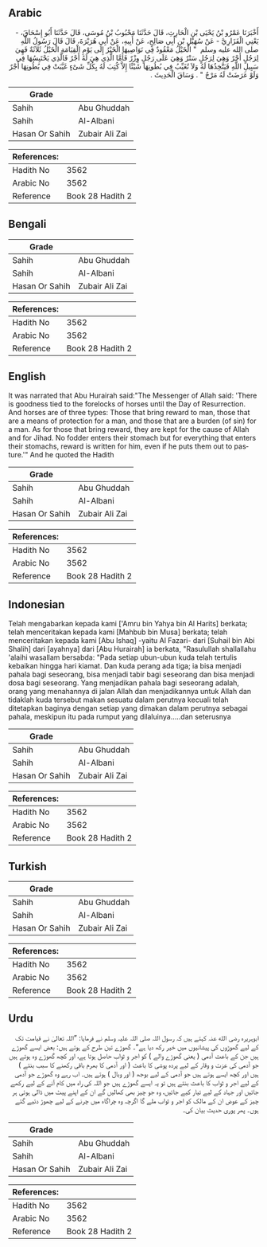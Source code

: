 ## Arabic


<div dir="rtl" lang="ar" style={{fontSize:'larger',backgroundColor:'#f8f9fa',padding:20}}>
أَخْبَرَنَا عَمْرُو بْنُ يَحْيَى بْنِ الْحَارِثِ، قَالَ حَدَّثَنَا مَحْبُوبُ بْنُ مُوسَى، قَالَ حَدَّثَنَا أَبُو إِسْحَاقَ، - يَعْنِي الْفَزَارِيَّ - عَنْ سُهَيْلِ بْنِ أَبِي صَالِحٍ، عَنْ أَبِيهِ، عَنْ أَبِي هُرَيْرَةَ، قَالَ قَالَ رَسُولُ اللَّهِ صلى الله عليه وسلم ‏ "‏ الْخَيْلُ مَعْقُودٌ فِي نَوَاصِيهَا الْخَيْرُ إِلَى يَوْمِ الْقِيَامَةِ الْخَيْلُ ثَلاَثَةٌ فَهِيَ لِرَجُلٍ أَجْرٌ وَهِيَ لِرَجُلٍ سَتْرٌ وَهِيَ عَلَى رَجُلٍ وِزْرٌ فَأَمَّا الَّذِي هِيَ لَهُ أَجْرٌ فَالَّذِي يَحْتَبِسُهَا فِي سَبِيلِ اللَّهِ فَيَتَّخِذُهَا لَهُ وَلاَ تُغَيِّبُ فِي بُطُونِهَا شَيْئًا إِلاَّ كُتِبَ لَهُ بِكُلِّ شَىْءٍ غَيَّبَتْ فِي بُطُونِهَا أَجْرٌ وَلَوْ عَرَضَتْ لَهُ مَرْجٌ ‏"‏ ‏.‏ وَسَاقَ الْحَدِيثَ ‏.‏
</div>
<div style={{backgroundColor:'#f8f9fa',padding:20, marginBottom: 10}}><table> <thead> <tr> <th>Grade</th> <th></th> </tr> </thead> <tbody> <tr><td>Sahih</td><td>Abu Ghuddah</td></tr><tr><td>Sahih</td><td>Al-Albani</td></tr><tr><td>Hasan Or Sahih</td><td>Zubair Ali Zai</td></tr></tbody></table><table> <thead> <tr> <th>References:</th> <th></th> </tr> </thead> <tbody><tr><td>Hadith No</td><td>3562</td></tr><tr><td>Arabic No</td><td>3562</td></tr><tr><td>Reference</td><td>Book 28 Hadith 2</td></tr></tbody></table></div>

## Bengali


<div dir="ltr" lang="bn" style={{fontSize:'larger',backgroundColor:'#f8f9fa',padding:20}}>

</div>
<div style={{backgroundColor:'#f8f9fa',padding:20, marginBottom: 10}}><table> <thead> <tr> <th>Grade</th> <th></th> </tr> </thead> <tbody> <tr><td>Sahih</td><td>Abu Ghuddah</td></tr><tr><td>Sahih</td><td>Al-Albani</td></tr><tr><td>Hasan Or Sahih</td><td>Zubair Ali Zai</td></tr></tbody></table><table> <thead> <tr> <th>References:</th> <th></th> </tr> </thead> <tbody><tr><td>Hadith No</td><td>3562</td></tr><tr><td>Arabic No</td><td>3562</td></tr><tr><td>Reference</td><td>Book 28 Hadith 2</td></tr></tbody></table></div>

## English


<div dir="ltr" lang="en" style={{fontSize:'larger',backgroundColor:'#f8f9fa',padding:20}}>
It was narrated that Abu Hurairah said:"The Messenger of Allah said: 'There is goodness tied to the forelocks of horses until the Day of Resurrection. And horses are of three types: Those that bring reward to man, those that are a means of protection for a man, and those that are a burden (of sin) for a man. As for those that bring reward, they are kept for the cause of Allah and for Jihad. No fodder enters their stomach but for everything that enters their stomachs, reward is written for him, even if he puts them out to pasture.'" And he quoted the Hadith
</div>
<div style={{backgroundColor:'#f8f9fa',padding:20, marginBottom: 10}}><table> <thead> <tr> <th>Grade</th> <th></th> </tr> </thead> <tbody> <tr><td>Sahih</td><td>Abu Ghuddah</td></tr><tr><td>Sahih</td><td>Al-Albani</td></tr><tr><td>Hasan Or Sahih</td><td>Zubair Ali Zai</td></tr></tbody></table><table> <thead> <tr> <th>References:</th> <th></th> </tr> </thead> <tbody><tr><td>Hadith No</td><td>3562</td></tr><tr><td>Arabic No</td><td>3562</td></tr><tr><td>Reference</td><td>Book 28 Hadith 2</td></tr></tbody></table></div>

## Indonesian


<div dir="ltr" lang="id" style={{fontSize:'larger',backgroundColor:'#f8f9fa',padding:20}}>
Telah mengabarkan kepada kami ['Amru bin Yahya bin Al Harits] berkata; telah menceritakan kepada kami [Mahbub bin Musa] berkata; telah menceritakan kepada kami [Abu Ishaq] -yaitu Al Fazari- dari [Suhail bin Abi Shalih] dari [ayahnya] dari [Abu Hurairah] ia berkata, "Rasulullah shallallahu 'alaihi wasallam bersabda: "Pada setiap ubun-ubun kuda telah tertulis kebaikan hingga hari kiamat. Dan kuda perang ada tiga; ia bisa menjadi pahala bagi seseorang, bisa menjadi tabir bagi seseorang dan bisa menjadi dosa bagi seseorang. Yang menjadikan pahala bagi seseorang adalah, orang yang menahannya di jalan Allah dan menjadikannya untuk Allah dan tidaklah kuda tersebut makan sesuatu dalam perutnya kecuali telah ditetapkan baginya dengan setiap yang dimakan dalam perutnya sebagai pahala, meskipun itu pada rumput yang dilaluinya…..dan seterusnya
</div>
<div style={{backgroundColor:'#f8f9fa',padding:20, marginBottom: 10}}><table> <thead> <tr> <th>Grade</th> <th></th> </tr> </thead> <tbody> <tr><td>Sahih</td><td>Abu Ghuddah</td></tr><tr><td>Sahih</td><td>Al-Albani</td></tr><tr><td>Hasan Or Sahih</td><td>Zubair Ali Zai</td></tr></tbody></table><table> <thead> <tr> <th>References:</th> <th></th> </tr> </thead> <tbody><tr><td>Hadith No</td><td>3562</td></tr><tr><td>Arabic No</td><td>3562</td></tr><tr><td>Reference</td><td>Book 28 Hadith 2</td></tr></tbody></table></div>

## Turkish


<div dir="ltr" lang="tr" style={{fontSize:'larger',backgroundColor:'#f8f9fa',padding:20}}>

</div>
<div style={{backgroundColor:'#f8f9fa',padding:20, marginBottom: 10}}><table> <thead> <tr> <th>Grade</th> <th></th> </tr> </thead> <tbody> <tr><td>Sahih</td><td>Abu Ghuddah</td></tr><tr><td>Sahih</td><td>Al-Albani</td></tr><tr><td>Hasan Or Sahih</td><td>Zubair Ali Zai</td></tr></tbody></table><table> <thead> <tr> <th>References:</th> <th></th> </tr> </thead> <tbody><tr><td>Hadith No</td><td>3562</td></tr><tr><td>Arabic No</td><td>3562</td></tr><tr><td>Reference</td><td>Book 28 Hadith 2</td></tr></tbody></table></div>

## Urdu


<div dir="rtl" lang="ur" style={{fontSize:'larger',backgroundColor:'#f8f9fa',padding:20}}>
ابوہریرہ رضی الله عنہ کہتے ہیں کہ رسول اللہ صلی اللہ علیہ وسلم نے فرمایا: ”اللہ تعالیٰ نے قیامت تک کے لیے گھوڑوں کی پیشانیوں میں خیر رکھ دیا ہے“۔ گھوڑے تین طرح کے ہوتے ہیں: بعض ایسے گھوڑے ہیں جن کے باعث آدمی ( یعنی گھوڑے والے ) کو اجر و ثواب حاصل ہوتا ہے، اور کچھ گھوڑے وہ ہوتے ہیں جو آدمی کی عزت و وقار کے لیے پردہ پوشی کا باعث ( اور آدمی کا بھرم باقی رکھنے کا سبب بنتے ) ہیں اور کچھ ایسے ہوتے ہیں جو آدمی کے لیے بوجھ ( اور وبال ) ہوتے ہیں۔ اب رہے وہ گھوڑے جو آدمی کے لیے اجر و ثواب کا باعث بنتے ہیں تو یہ ایسے گھوڑے ہیں جو اللہ کی راہ میں کام آنے کے لیے رکھے جائیں اور جہاد کے لیے تیار کیے جائیں، وہ جو چیز بھی کھالیں گے ان کے اپنے پیٹ میں ڈالی ہوئی ہر چیز کے عوض ان کے مالک کو اجر و ثواب ملے گا اگرچہ وہ چراگاہ میں چرنے کے لیے چھوڑ دئیے گئے ہوں۔ پھر پوری حدیث بیان کی۔
</div>
<div style={{backgroundColor:'#f8f9fa',padding:20, marginBottom: 10}}><table> <thead> <tr> <th>Grade</th> <th></th> </tr> </thead> <tbody> <tr><td>Sahih</td><td>Abu Ghuddah</td></tr><tr><td>Sahih</td><td>Al-Albani</td></tr><tr><td>Hasan Or Sahih</td><td>Zubair Ali Zai</td></tr></tbody></table><table> <thead> <tr> <th>References:</th> <th></th> </tr> </thead> <tbody><tr><td>Hadith No</td><td>3562</td></tr><tr><td>Arabic No</td><td>3562</td></tr><tr><td>Reference</td><td>Book 28 Hadith 2</td></tr></tbody></table></div>